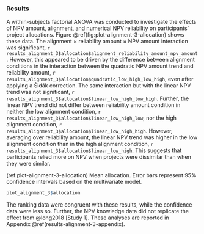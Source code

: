 ### Results

A within-subjects factorial ANOVA was conducted to investigate the effects of
NPV amount, alignment, and numerical NPV reliability on participants’ project
allocations. Figure \@ref(fig:plot-alignment-3-allocation) shows these data. The
alignment $\times$ reliability amount $\times$ NPV amount interaction was
significant,
`r results_alignment_3$allocation$alignment_reliability_amount_npv_amount`.
However, this appeared to be driven by the difference between alignment
conditions in the interaction between the quadratic NPV amount trend and
reliability amount,
`r results_alignment_3$allocation$quadratic_low_high_low_high`, even after
applying a Šidák correction. The same interaction but with the linear NPV trend
was not significant,
`r results_alignment_3$allocation$linear_low_high_low_high`. Further, the linear
NPV trend did not differ between reliability amount condition in neither the low
alignment condition, `r results_alignment_3$allocation$linear_low_high_low`, nor
the high alignment condition,
`r results_alignment_3$allocation$linear_low_high_high`. However, averaging over
reliability amount, the linear NPV trend was higher in the low alignment
condition than in the high alignment condition,
`r results_alignment_3$allocation$linear_low_high`. This suggests that
participants relied more on NPV when projects were dissimilar than when they
were similar.

(ref:plot-alignment-3-allocation) Mean allocation. Error bars represent 95% confidence intervals based on the multivariate model.

```r
plot_alignment_3$allocation
```

The ranking data were congruent with these results, while the confidence data
were less so. Further, the NPV knowledge data did not replicate the effect from
@long2018 [Study 1]. These analyses are reported in
Appendix \@ref(results-alignment-3-appendix).

